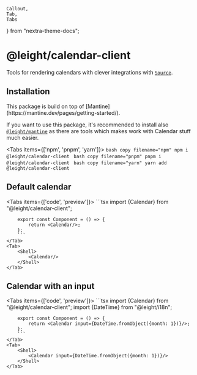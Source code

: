     Callout,
    Tab,
    Tabs
} from "nextra-theme-docs";

# @leight/calendar-client

Tools for rendering calendars with clever integrations with [`Source`](../concepts/source).

## Installation

<Callout type="info" emoji="ℹ️">
    This package is build on top of [Mantine](https://mantine.dev/pages/getting-started/).
</Callout>

If you want to use this package, it's recommended to install also [`@leight/mantine`](./mantine) as there are tools
which makes work with Calendar stuff much easier.

<Tabs items={['npm', 'pnpm', 'yarn']}>
    <Tab>
        ```bash copy filename="npm"
        npm i @leight/calendar-client
        ```
    </Tab>
    <Tab>
        ```bash copy filename="pnpm"
        pnpm i @leight/calendar-client
        ```
    </Tab>
    <Tab>
        ```bash copy filename="yarn"
        yarn add @leight/calendar-client
        ```
    </Tab>
</Tabs>

## Default calendar

<Tabs items={['code', 'preview']}>
    <Tab>
        ```tsx
        import {Calendar} from "@leight/calendar-client";

        export const Component = () => {
            return <Calendar/>;
        };
        ```
    </Tab>
    <Tab>
        <Shell>
            <Calendar/>
        </Shell>
    </Tab>
</Tabs>

## Calendar with an input

<Tabs items={['code', 'preview']}>
    <Tab>
        ```tsx
        import {Calendar} from "@leight/calendar-client";
        import {DateTime} from "@leight/i18n";

        export const Component = () => {
            return <Calendar input={DateTime.fromObject({month: 1})}/>;
        };
        ```
    </Tab>
    <Tab>
        <Shell>
            <Calendar input={DateTime.fromObject({month: 1})}/>
        </Shell>
    </Tab>
</Tabs>
